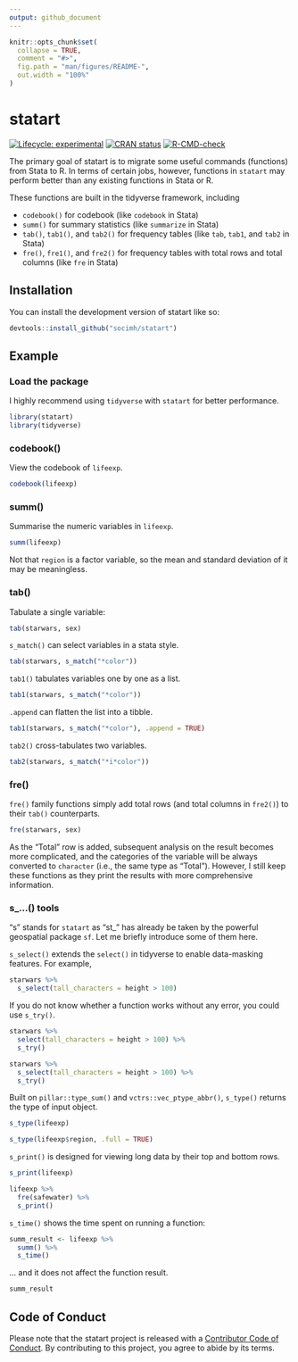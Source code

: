 ```yaml
---
output: github_document
---
```


<!-- README.md is generated from README.Rmd. Please edit that file -->

```r
knitr::opts_chunk$set(
  collapse = TRUE,
  comment = "#>",
  fig.path = "man/figures/README-",
  out.width = "100%"
)
```

# statart

<!-- badges: start -->

[![Lifecycle: experimental](https://img.shields.io/badge/lifecycle-experimental-orange.svg)](https://lifecycle.r-lib.org/articles/stages.html#experimental) [![CRAN status](https://www.r-pkg.org/badges/version/statart)](https://CRAN.R-project.org/package=statart)
[![R-CMD-check](https://github.com/socimh/statart/actions/workflows/R-CMD-check.yaml/badge.svg)](https://github.com/socimh/statart/actions/workflows/R-CMD-check.yaml)

<!-- badges: end -->

The primary goal of statart is to migrate some useful commands (functions) from Stata to R. In terms of certain jobs, however, functions in `statart` may perform better than any existing functions in Stata or R.

These functions are built in the tidyverse framework, including

- `codebook()` for codebook (like `codebook` in Stata)
- `summ()` for summary statistics (like `summarize` in Stata)
- `tab()`, `tab1()`, and `tab2()` for frequency tables (like `tab`, `tab1`, and `tab2` in Stata)
- `fre()`, `fre1()`, and `fre2()` for frequency tables with total rows and total columns (like `fre` in Stata)

## Installation

You can install the development version of statart like so:

```r
devtools::install_github("socimh/statart")
```

## Example

### Load the package

I highly recommend using `tidyverse` with `statart` for better performance.

```r
library(statart)
library(tidyverse)
```

### codebook()

View the codebook of `lifeexp`.

```r
codebook(lifeexp)
```

### summ()

Summarise the numeric variables in `lifeexp`.

```r
summ(lifeexp)
```

Not that `region` is a factor variable, so the mean and standard deviation of it may be meaningless.

### tab()

Tabulate a single variable:

```r
tab(starwars, sex)
```

`s_match()` can select variables in a stata style.

```r
tab(starwars, s_match("*color")) 
```

`tab1()` tabulates variables one by one as a list.

```r
tab1(starwars, s_match("*color"))
```

`.append` can flatten the list into a tibble.

```r
tab1(starwars, s_match("*color"), .append = TRUE)
```

`tab2()` cross-tabulates two variables.

```r
tab2(starwars, s_match("*i*color"))
```


### fre()

`fre()` family functions simply add total rows (and total columns in `fre2()`) to their `tab()` counterparts.

```r
fre(starwars, sex)
```

As the “Total” row is added, subsequent analysis on the result becomes more complicated, and the categories of the variable will be always converted to `character` (i.e., the same type as “Total”). However, I still keep these functions as they print the results with more comprehensive information.


### s_...() tools

"s" stands for `statart` as "st_" has already be taken by the powerful geospatial package `sf`. Let me briefly introduce some of them here.

`s_select()` extends the `select()` in tidyverse to enable data-masking features. For example,

```r
starwars %>%
  s_select(tall_characters = height > 100)
```

If you do not know whether a function works without any error, you could use `s_try()`.

```r
starwars %>%
  select(tall_characters = height > 100) %>%
  s_try()

starwars %>%
  s_select(tall_characters = height > 100) %>%
  s_try()
```

Built on `pillar::type_sum()` and `vctrs::vec_ptype_abbr()`, `s_type()` returns the type of input object.

```r
s_type(lifeexp)

s_type(lifeexp$region, .full = TRUE)
```

`s_print()` is designed for viewing long data by their top and bottom rows.  

```r
s_print(lifeexp)

lifeexp %>%
  fre(safewater) %>%
  s_print()
```

`s_time()` shows the time spent on running a function:  

```r
summ_result <- lifeexp %>%
  summ() %>%
  s_time()
```

... and it does not affect the function result.

```r
summ_result
```

## Code of Conduct

Please note that the statart project is released with a [Contributor Code of Conduct](https://www.contributor-covenant.org/version/2/0/CODE_OF_CONDUCT.html). By contributing to this project, you agree to abide by its terms.
